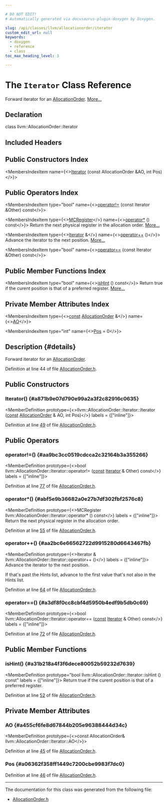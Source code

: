 ```yaml
---

# DO NOT EDIT!
# Automatically generated via docusaurus-plugin-doxygen by Doxygen.

slug: /api/classes/llvm/allocationorder/iterator
custom_edit_url: null
keywords:
  - doxygen
  - reference
  - class
toc_max_heading_level: 3

---
```





# The `Iterator` Class Reference

<DoxygenPage pluginConfig={pluginConfig}>

Forward iterator for an <a href="/docs/api/classes/llvm/allocationorder">AllocationOrder</a>. <a href="#details">More...</a>

## Declaration

<CodeBlock>class llvm::AllocationOrder::Iterator</CodeBlock>

## Included Headers

<IncludesList>
<IncludesListItem
  filePath="CodeGen/AllocationOrder.h"
  permalink="/docs/api/files/lib/lib/codegen/allocationorder-h"
  isLocal="true" />
</IncludesList>

## Public Constructors Index

<MembersIndex>

<MembersIndexItem
  name={<><a href="#a871b9e07d790e99a2a3f2c82916c0635">Iterator</a> (const AllocationOrder &amp;AO, int Pos)</>}>
</MembersIndexItem>

</MembersIndex>

## Public Operators Index

<MembersIndex>

<MembersIndexItem
  type="bool"
  name={<><a href="#aa9bc3cc0519cdcca2c32164b3a355266">operator!=</a> (const Iterator &amp;Other) const</>}>
</MembersIndexItem>

<MembersIndexItem
  type={<><a href="/docs/api/classes/llvm/mcregister">MCRegister</a></>}
  name={<><a href="#abf5e9b36682a0e27b7df302fbf2576c8">operator&#42;</a> () const</>}>
Return the next physical register in the allocation order. <a href="#abf5e9b36682a0e27b7df302fbf2576c8">More...</a>
</MembersIndexItem>

<MembersIndexItem
  type={<><a href="/docs/api/classes/llvm/allocationorder/iterator">Iterator</a> &amp;</>}
  name={<><a href="#aa2bc6e66562722d9915280d6643467fb">operator++</a> ()</>}>
Advance the iterator to the next position. <a href="#aa2bc6e66562722d9915280d6643467fb">More...</a>
</MembersIndexItem>

<MembersIndexItem
  type="bool"
  name={<><a href="#a3df8f0cc8cbf4d5950b4edf9b5db0c69">operator==</a> (const Iterator &amp;Other) const</>}>
</MembersIndexItem>

</MembersIndex>

## Public Member Functions Index

<MembersIndex>

<MembersIndexItem
  type="bool"
  name={<><a href="#a31b218a4f3f6dece80052b59232d7639">isHint</a> () const</>}>
Return true if the curent position is that of a preferred register. <a href="#a31b218a4f3f6dece80052b59232d7639">More...</a>
</MembersIndexItem>

</MembersIndex>

## Private Member Attributes Index

<MembersIndex>

<MembersIndexItem
  type={<><a href="/docs/api/files/lib/lib/target/lib/target/aarch64/aarch64promoteconstant-cpp/#a90f8350fecae261c25be85d38b451bff">const</a> <a href="/docs/api/classes/llvm/allocationorder">AllocationOrder</a> &amp;</>}
  name={<><a href="#a455cf6fe8d67844b205e96388444d34c">AO</a></>}>
</MembersIndexItem>

<MembersIndexItem
  type="int"
  name={<><a href="#a06362f358ff1449c7200cbe9983f7dc0">Pos</a> = 0</>}>
</MembersIndexItem>

</MembersIndex>

## Description {#details}

Forward iterator for an <a href="/docs/api/classes/llvm/allocationorder">AllocationOrder</a>.

Definition at line 44 of file <a href="/docs/api/files/lib/lib/codegen/allocationorder-h">AllocationOrder.h</a>.

<SectionDefinition>

## Public Constructors

### Iterator() {#a871b9e07d790e99a2a3f2c82916c0635}

<MemberDefinition
  prototype={<>llvm::AllocationOrder::Iterator::Iterator (<a href="/docs/api/files/lib/lib/target/lib/target/aarch64/aarch64promoteconstant-cpp/#a90f8350fecae261c25be85d38b451bff">const</a> <a href="/docs/api/classes/llvm/allocationorder">AllocationOrder</a> &amp; AO, int Pos)</>}
  labels = {["inline"]}>

Definition at line <a href="/docs/api/files/lib/lib/codegen/allocationorder-h/#l00049">49</a> of file <a href="/docs/api/files/lib/lib/codegen/allocationorder-h">AllocationOrder.h</a>.
</MemberDefinition>

</SectionDefinition>

<SectionDefinition>

## Public Operators

### operator!=() {#aa9bc3cc0519cdcca2c32164b3a355266}

<MemberDefinition
  prototype={<>bool llvm::AllocationOrder::Iterator::operator!= (<a href="/docs/api/files/lib/lib/target/lib/target/aarch64/aarch64promoteconstant-cpp/#a90f8350fecae261c25be85d38b451bff">const</a> <a href="/docs/api/classes/llvm/allocationorder/iterator">Iterator</a> &amp; Other) const</>}
  labels = {["inline"]}>

Definition at line <a href="/docs/api/files/lib/lib/codegen/allocationorder-h/#l00077">77</a> of file <a href="/docs/api/files/lib/lib/codegen/allocationorder-h">AllocationOrder.h</a>.
</MemberDefinition>

### operator&#42;() {#abf5e9b36682a0e27b7df302fbf2576c8}

<MemberDefinition
  prototype={<>MCRegister llvm::AllocationOrder::Iterator::operator&#42; () const</>}
  labels = {["inline"]}>
Return the next physical register in the allocation order.

Definition at line <a href="/docs/api/files/lib/lib/codegen/allocationorder-h/#l00055">55</a> of file <a href="/docs/api/files/lib/lib/codegen/allocationorder-h">AllocationOrder.h</a>.
</MemberDefinition>

### operator++() {#aa2bc6e66562722d9915280d6643467fb}

<MemberDefinition
  prototype={<>Iterator &amp; llvm::AllocationOrder::Iterator::operator++ ()</>}
  labels = {["inline"]}>
Advance the iterator to the next position.

If that&#39;s past the Hints list, advance to the first value that&#39;s not also in the Hints list.

Definition at line <a href="/docs/api/files/lib/lib/codegen/allocationorder-h/#l00064">64</a> of file <a href="/docs/api/files/lib/lib/codegen/allocationorder-h">AllocationOrder.h</a>.
</MemberDefinition>

### operator==() {#a3df8f0cc8cbf4d5950b4edf9b5db0c69}

<MemberDefinition
  prototype={<>bool llvm::AllocationOrder::Iterator::operator== (<a href="/docs/api/files/lib/lib/target/lib/target/aarch64/aarch64promoteconstant-cpp/#a90f8350fecae261c25be85d38b451bff">const</a> <a href="/docs/api/classes/llvm/allocationorder/iterator">Iterator</a> &amp; Other) const</>}
  labels = {["inline"]}>

Definition at line <a href="/docs/api/files/lib/lib/codegen/allocationorder-h/#l00072">72</a> of file <a href="/docs/api/files/lib/lib/codegen/allocationorder-h">AllocationOrder.h</a>.
</MemberDefinition>

</SectionDefinition>

<SectionDefinition>

## Public Member Functions

### isHint() {#a31b218a4f3f6dece80052b59232d7639}

<MemberDefinition
  prototype="bool llvm::AllocationOrder::Iterator::isHint () const"
  labels = {["inline"]}>
Return true if the curent position is that of a preferred register.

Definition at line <a href="/docs/api/files/lib/lib/codegen/allocationorder-h/#l00052">52</a> of file <a href="/docs/api/files/lib/lib/codegen/allocationorder-h">AllocationOrder.h</a>.
</MemberDefinition>

</SectionDefinition>

<SectionDefinition>

## Private Member Attributes

### AO {#a455cf6fe8d67844b205e96388444d34c}

<MemberDefinition
  prototype={<>const AllocationOrder&amp; llvm::AllocationOrder::Iterator::AO</>}>

Definition at line <a href="/docs/api/files/lib/lib/codegen/allocationorder-h/#l00045">45</a> of file <a href="/docs/api/files/lib/lib/codegen/allocationorder-h">AllocationOrder.h</a>.
</MemberDefinition>

### Pos {#a06362f358ff1449c7200cbe9983f7dc0}

<MemberDefinition
  prototype="int llvm::AllocationOrder::Iterator::Pos = 0">

Definition at line <a href="/docs/api/files/lib/lib/codegen/allocationorder-h/#l00046">46</a> of file <a href="/docs/api/files/lib/lib/codegen/allocationorder-h">AllocationOrder.h</a>.
</MemberDefinition>

</SectionDefinition>

<hr/>

The documentation for this class was generated from the following file:

<ul>
<li><a href="/docs/api/files/lib/lib/codegen/allocationorder-h">AllocationOrder.h</a></li>
</ul>

</DoxygenPage>
